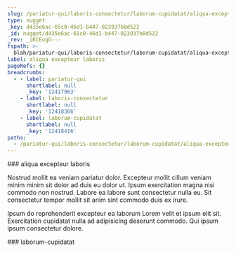 ```yaml
---
slug: /pariatur-qui/laboris-consectetur/laborum-cupidatat/aliqua-excepteur-laboris
type: nugget
_key: d435e6ac-65c0-46d1-b447-023937b8d522
_id: nugget/d435e6ac-65c0-46d1-b447-023937b8d522
_rev: _iKCEogG---
fspath: >-
  blah/pariatur-qui/laboris-consectetur/laborum-cupidatat/aliqua-excepteur-laboris.md
label: aliqua excepteur laboris
pageRefs: {}
breadcrumbs:
  - - label: pariatur-qui
      shortlabel: null
      _key: '12417963'
    - label: laboris-consectetur
      shortlabel: null
      _key: '12418366'
    - label: laborum-cupidatat
      shortlabel: null
      _key: '12418416'
paths:
  - /pariatur-qui/laboris-consectetur/laborum-cupidatat/aliqua-excepteur-laboris
---
```


<NuggetArea>
<Nugget slug="/pariatur-qui/laboris-consectetur/laborum-cupidatat/aliqua-excepteur-laboris" type="nugget" _key="d435e6ac-65c0-46d1-b447-023937b8d522" _id="nugget/d435e6ac-65c0-46d1-b447-023937b8d522" _rev="_iKCEogG---" fspath="blah/pariatur-qui/laboris-consectetur/laborum-cupidatat/aliqua-excepteur-laboris.md" label="aliqua excepteur laboris" paths="/pariatur-qui/laboris-consectetur/laborum-cupidatat/aliqua-excepteur-laboris">
<NuggetBody>
### aliqua excepteur laboris

Nostrud mollit ea veniam pariatur dolor. Excepteur mollit cillum veniam minim minim sit dolor ad duis eu dolor ut. Ipsum exercitation magna nisi commodo non nostrud. Labore ea labore sunt consectetur nulla eu. Sit consectetur tempor mollit sit anim sint commodo duis ex irure.

Ipsum do reprehenderit excepteur ea laborum Lorem velit et ipsum elit sit. Exercitation cupidatat nulla ad adipisicing deserunt commodo. Qui ipsum ipsum consectetur dolore.

</NuggetBody>
<Breadcrumbs>
<Crumbs>
<Crumb _key="12417963" label="pariatur-qui" /><Crumb _key="12418366" label="laboris-consectetur" /><Crumb _key="12418416" label="laborum-cupidatat" />
</Crumbs>
</Breadcrumbs>
</Nugget>

<NuggetsInbound>
</NuggetsInbound>
<NuggetsOutbound>
</NuggetsOutbound>
</NuggetArea>
<PassagesInbound>
<Passage direction="inbound" type="passage" _key="12418416" _id="passage/12418416" _rev="_iKCEog---_" label="laborum-cupidatat" passage="laborum-cupidatat" fspath="blah/pariatur-qui/laboris-consectetur/laborum-cupidatat" paths="/pariatur-qui/laboris-consectetur/laborum-cupidatat" slug="/pariatur-qui/laboris-consectetur/laborum-cupidatat">
<NuggetBody>
### laborum-cupidatat

</NuggetBody>
<Breadcrumbs>
<Crumbs>
<Crumb _key="12417963" label="pariatur-qui" /><Crumb _key="12418366" label="laboris-consectetur" />
</Crumbs>
</Breadcrumbs>
</Passage>

</PassagesInbound>
<PassagesOutbound>
</PassagesOutbound>